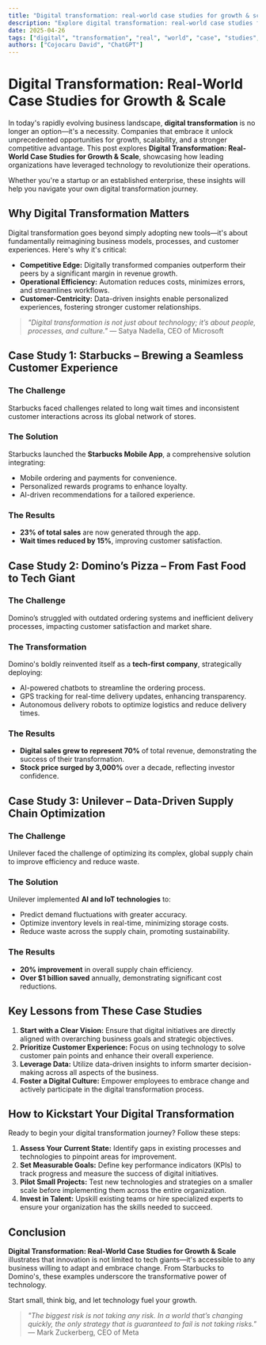 ```yaml
---
title: "Digital transformation: real-world case studies for growth & scale"
description: "Explore digital transformation: real-world case studies for growth & scale in this detailed guide, offering insights, strategies, and practical tips to enhance your understanding and application of the topic."
date: 2025-04-26
tags: ["digital", "transformation", "real", "world", "case", "studies", "growth", "scale"]
authors: ["Cojocaru David", "ChatGPT"]
---
```


# Digital Transformation: Real-World Case Studies for Growth & Scale

In today's rapidly evolving business landscape, **digital transformation** is no longer an option—it's a necessity. Companies that embrace it unlock unprecedented opportunities for growth, scalability, and a stronger competitive advantage. This post explores **Digital Transformation: Real-World Case Studies for Growth & Scale**, showcasing how leading organizations have leveraged technology to revolutionize their operations.

Whether you're a startup or an established enterprise, these insights will help you navigate your own digital transformation journey.

## Why Digital Transformation Matters

Digital transformation goes beyond simply adopting new tools—it's about fundamentally reimagining business models, processes, and customer experiences. Here's why it's critical:

*   **Competitive Edge:** Digitally transformed companies outperform their peers by a significant margin in revenue growth.
*   **Operational Efficiency:** Automation reduces costs, minimizes errors, and streamlines workflows.
*   **Customer-Centricity:** Data-driven insights enable personalized experiences, fostering stronger customer relationships.

> *"Digital transformation is not just about technology; it’s about people, processes, and culture."* — Satya Nadella, CEO of Microsoft

## Case Study 1: Starbucks – Brewing a Seamless Customer Experience

### The Challenge

Starbucks faced challenges related to long wait times and inconsistent customer interactions across its global network of stores.

### The Solution

Starbucks launched the **Starbucks Mobile App**, a comprehensive solution integrating:

*   Mobile ordering and payments for convenience.
*   Personalized rewards programs to enhance loyalty.
*   AI-driven recommendations for a tailored experience.

### The Results

*   **23% of total sales** are now generated through the app.
*   **Wait times reduced by 15%**, improving customer satisfaction.

## Case Study 2: Domino’s Pizza – From Fast Food to Tech Giant

### The Challenge

Domino’s struggled with outdated ordering systems and inefficient delivery processes, impacting customer satisfaction and market share.

### The Transformation

Domino's boldly reinvented itself as a **tech-first company**, strategically deploying:

*   AI-powered chatbots to streamline the ordering process.
*   GPS tracking for real-time delivery updates, enhancing transparency.
*   Autonomous delivery robots to optimize logistics and reduce delivery times.

### The Results

*   **Digital sales grew to represent 70%** of total revenue, demonstrating the success of their transformation.
*   **Stock price surged by 3,000%** over a decade, reflecting investor confidence.

## Case Study 3: Unilever – Data-Driven Supply Chain Optimization

### The Challenge

Unilever faced the challenge of optimizing its complex, global supply chain to improve efficiency and reduce waste.

### The Solution

Unilever implemented **AI and IoT technologies** to:

*   Predict demand fluctuations with greater accuracy.
*   Optimize inventory levels in real-time, minimizing storage costs.
*   Reduce waste across the supply chain, promoting sustainability.

### The Results

*   **20% improvement** in overall supply chain efficiency.
*   **Over $1 billion saved** annually, demonstrating significant cost reductions.

## Key Lessons from These Case Studies

1.  **Start with a Clear Vision:** Ensure that digital initiatives are directly aligned with overarching business goals and strategic objectives.
2.  **Prioritize Customer Experience:** Focus on using technology to solve customer pain points and enhance their overall experience.
3.  **Leverage Data:** Utilize data-driven insights to inform smarter decision-making across all aspects of the business.
4.  **Foster a Digital Culture:** Empower employees to embrace change and actively participate in the digital transformation process.

## How to Kickstart Your Digital Transformation

Ready to begin your digital transformation journey? Follow these steps:

1.  **Assess Your Current State:** Identify gaps in existing processes and technologies to pinpoint areas for improvement.
2.  **Set Measurable Goals:** Define key performance indicators (KPIs) to track progress and measure the success of digital initiatives.
3.  **Pilot Small Projects:** Test new technologies and strategies on a smaller scale before implementing them across the entire organization.
4.  **Invest in Talent:** Upskill existing teams or hire specialized experts to ensure your organization has the skills needed to succeed.

## Conclusion

**Digital Transformation: Real-World Case Studies for Growth & Scale** illustrates that innovation is not limited to tech giants—it's accessible to any business willing to adapt and embrace change. From Starbucks to Domino's, these examples underscore the transformative power of technology.

Start small, think big, and let technology fuel your growth.

> *"The biggest risk is not taking any risk. In a world that’s changing quickly, the only strategy that is guaranteed to fail is not taking risks."* — Mark Zuckerberg, CEO of Meta
